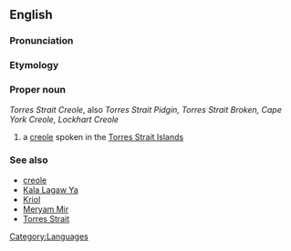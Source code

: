 {{wikipedia}}

==English==

===Pronunciation===
{{substub}}

===Etymology===
{{etystub}}

===Proper noun===
''Torres Strait Creole'', also ''Torres Strait Pidgin, Torres Strait Broken, Cape York Creole, Lockhart Creole''

# a [[creole]] spoken in the [[Torres Strait Islands]]

===See also===
* [[creole]]
* [[Kala Lagaw Ya]]
* [[Kriol]]
* [[Meryam Mir]]
* [[Torres Strait]]

[[Category:Languages]]